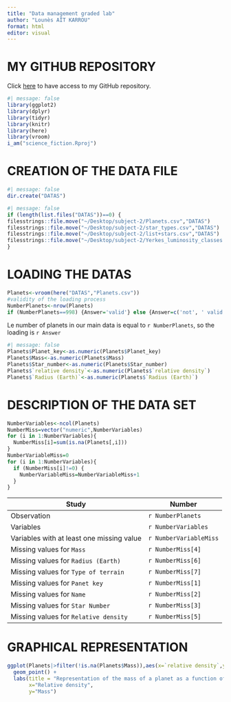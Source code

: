 ```yaml
---
title: "Data management graded lab"
author: "Lounès AÏT KARROU"
format: html
editor: visual
---
```


# MY GITHUB REPOSITORY
Click [here](https://github.com/lllounes/science_fiction.git) to have access to my GitHub repository. 
```r
#| message: false
library(ggplot2)
library(dplyr)
library(tidyr)
library(knitr)
library(here)
library(vroom)
i_am("science_fiction.Rproj")

```

# CREATION OF THE DATA FILE
```r
#| message: false
dir.create("DATAS")
```

```r
#| message: false
if (length(list.files("DATAS"))==0) {
filesstrings::file.move("~/Desktop/subject-2/Planets.csv","DATAS")
filesstrings::file.move("~/Desktop/subject-2/star_types.csv","DATAS")
filesstrings::file.move("~/Desktop/subject-2/list+stars.csv","DATAS")
filesstrings::file.move("~/Desktop/subject-2/Yerkes_luminosity_classes.csv","DATAS")
}
```

# LOADING THE DATAS

```r
Planets<-vroom(here("DATAS","Planets.csv"))
#validity of the loading process
NumberPlanets<-nrow(Planets)
if (NumberPlanets==998) {Answer='valid'} else {Answer=c('not', ' valid')}
```

Le number of planets in our main data is equal to `r NumberPlanets`, so the loading is `r Answer`  

```r
#| message: false
Planets$Planet_key<-as.numeric(Planets$Planet_key)
Planets$Mass<-as.numeric(Planets$Mass)
Planets$Star_number<-as.numeric(Planets$Star_number)
Planets$`relative density`<-as.numeric(Planets$`relative density`)
Planets$`Radius (Earth)`<-as.numeric(Planets$`Radius (Earth)`)
```

# DESCRIPTION OF THE DATA SET

```r
NumberVariables<-ncol(Planets)
NumberMiss=vector("numeric",NumberVariables)
for (i in 1:NumberVariables){
  NumberMiss[i]=sum(is.na(Planets[,i]))
}
NumberVariableMiss=0
for (i in 1:NumberVariables){
  if (NumberMiss[i]!=0) {
    NumberVariableMiss=NumberVariableMiss+1
  }
}
```

Study  | Number
------------- | -------------
Observation  | `r NumberPlanets`
Variables  | `r NumberVariables`
Variables with at least one missing value  | `r NumberVariableMiss`
Missing values for `Mass`  | `r NumberMiss[4]`
Missing values for `Radius (Earth)`  | `r NumberMiss[6]`
Missing values for `Type of terrain`  | `r NumberMiss[7]`
Missing values for `Panet key`  | `r NumberMiss[1]`
Missing values for `Name`  | `r NumberMiss[2]`
Missing values for `Star Number`  | `r NumberMiss[3]`
Missing values for `Relative density`  | `r NumberMiss[5]`

# GRAPHICAL REPRESENTATION

```r
ggplot(Planets|>filter(!is.na(Planets$Mass)),aes(x=`relative density`,y=`Mass`))+
  geom_point() +
  labs(title = "Representation of the mass of a planet as a function of its density",
       x="Relative density",
       y="Mass")
```







































